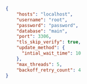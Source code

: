 
```json title="OLAKE_DIRECTORY/source.json"
{
    "hosts": "localhost",
    "username": "root",
    "password": "password",
    "database": "main",
    "port": 3306,
    "tls_skip_verify": true,
    "update_method": {
      "intial_wait_time": 10
    },
    "max_threads": 5,
    "backoff_retry_count": 4
}
```